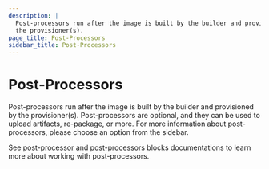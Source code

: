 ```yaml
---
description: |
  Post-processors run after the image is built by the builder and provisioned by
  the provisioner(s).
page_title: Post-Processors
sidebar_title: Post-Processors
---
```


# Post-Processors

Post-processors run after the image is built by the builder and provisioned by
the provisioner(s). Post-processors are optional, and they can be used to
upload artifacts, re-package, or more. For more information about
post-processors, please choose an option from the sidebar.

See [post-processor](/docs/templates/hcl_templates/blocks/build/post-processor) and
[post-processors](/docs/templates/hcl_templates/blocks/build/post-processors)
blocks documentations to learn more about working with post-processors.
